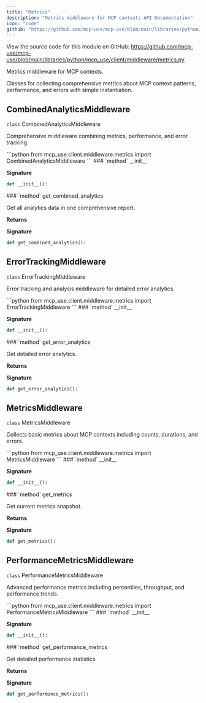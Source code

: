 ```yaml
---
title: "Metrics"
description: "Metrics middleware for MCP contexts API Documentation"
icon: "code"
github: "https://github.com/mcp-use/mcp-use/blob/main/libraries/python/mcp_use/client/middleware/metrics.py"
---
```



<Callout type="info" title="Source Code">
View the source code for this module on GitHub: <a href='https://github.com/mcp-use/mcp-use/blob/main/libraries/python/mcp_use/client/middleware/metrics.py' target='_blank' rel='noopener noreferrer'>https://github.com/mcp-use/mcp-use/blob/main/libraries/python/mcp_use/client/middleware/metrics.py</a>
</Callout>

Metrics middleware for MCP contexts.

Classes for collecting comprehensive metrics about MCP context patterns,
performance, and errors with simple instantiation.

## CombinedAnalyticsMiddleware

<div>
<RandomGradientBackground className="rounded-lg p-4 w-full h-full rounded-full">
<div className="text-black">
<div className="text-black font-bold text-xl mb-2 mt-8"><code className="!text-black">class</code> CombinedAnalyticsMiddleware</div>

Comprehensive middleware combining metrics, performance, and error tracking.

</div>
</RandomGradientBackground>
```python
from mcp_use.client.middleware.metrics import CombinedAnalyticsMiddleware
```

<Card type="info">
### `method` __init__

**Signature**
```python wrap
def __init__():
```

</Card>
<Card type="info">
### `method` get_combined_analytics

Get all analytics data in one comprehensive report.


**Returns**
><ResponseField name="returns" type="dict[str, Any]" />

**Signature**
```python wrap
def get_combined_analytics():
```

</Card>

</div>

## ErrorTrackingMiddleware

<div>
<RandomGradientBackground className="rounded-lg p-4 w-full h-full rounded-full">
<div className="text-black">
<div className="text-black font-bold text-xl mb-2 mt-8"><code className="!text-black">class</code> ErrorTrackingMiddleware</div>

Error tracking and analysis middleware for detailed error analytics.

</div>
</RandomGradientBackground>
```python
from mcp_use.client.middleware.metrics import ErrorTrackingMiddleware
```

<Card type="info">
### `method` __init__

**Signature**
```python wrap
def __init__():
```

</Card>
<Card type="info">
### `method` get_error_analytics

Get detailed error analytics.


**Returns**
><ResponseField name="returns" type="dict[str, Any]" />

**Signature**
```python wrap
def get_error_analytics():
```

</Card>

</div>

## MetricsMiddleware

<div>
<RandomGradientBackground className="rounded-lg p-4 w-full h-full rounded-full">
<div className="text-black">
<div className="text-black font-bold text-xl mb-2 mt-8"><code className="!text-black">class</code> MetricsMiddleware</div>

Collects basic metrics about MCP contexts including counts, durations, and errors.

</div>
</RandomGradientBackground>
```python
from mcp_use.client.middleware.metrics import MetricsMiddleware
```

<Card type="info">
### `method` __init__

**Signature**
```python wrap
def __init__():
```

</Card>
<Card type="info">
### `method` get_metrics

Get current metrics snapshot.


**Returns**
><ResponseField name="returns" type="dict[str, Any]" />

**Signature**
```python wrap
def get_metrics():
```

</Card>

</div>

## PerformanceMetricsMiddleware

<div>
<RandomGradientBackground className="rounded-lg p-4 w-full h-full rounded-full">
<div className="text-black">
<div className="text-black font-bold text-xl mb-2 mt-8"><code className="!text-black">class</code> PerformanceMetricsMiddleware</div>

Advanced performance metrics including percentiles, throughput, and performance trends.

</div>
</RandomGradientBackground>
```python
from mcp_use.client.middleware.metrics import PerformanceMetricsMiddleware
```

<Card type="info">
### `method` __init__

**Signature**
```python wrap
def __init__():
```

</Card>
<Card type="info">
### `method` get_performance_metrics

Get detailed performance statistics.


**Returns**
><ResponseField name="returns" type="dict[str, Any]" />

**Signature**
```python wrap
def get_performance_metrics():
```

</Card>

</div>
